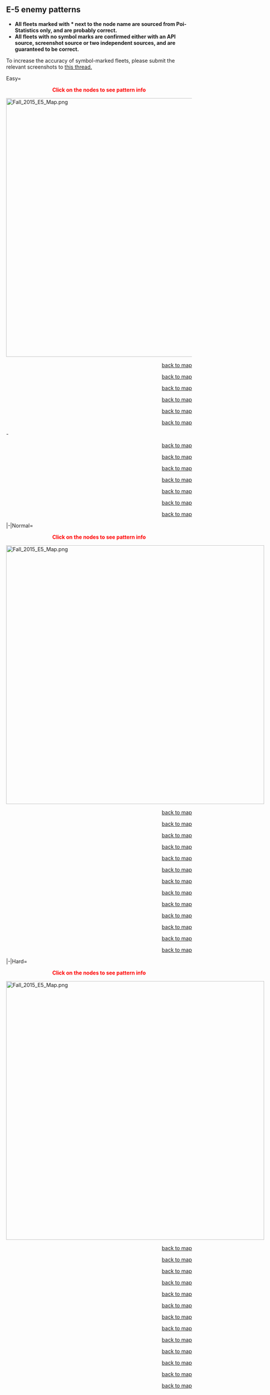 ==E-5 enemy patterns==
*'''All fleets marked with * next to the node name are sourced from Poi-Statistics only, and are probably correct.'''
*'''All fleets with no symbol marks are confirmed either with an API source, screenshot source or two independent sources, and are guaranteed to be correct.'''
To increase the accuracy of symbol-marked fleets, please submit the relevant screenshots to [[Thread:355320|this thread.]]

<div class="mw-collapsible-content">
<tabber>Easy=

<div style="text-align:center;color:red">'''Click on the nodes to see pattern info'''</div>
<div style="position:relative;">[[File:Fall_2015_E5_Map.png|700px|link=]]
{{Node|x-axis=239|y-axis=186|type=select|link=#E-5 A (Easy)}}{{Clear}}
{{Node|x-axis=272|y-axis=268|type=normal|link=#E-5 B (Easy)}}{{Clear}}
{{Node|x-axis=306|y-axis=134|type=empty|link=#E-5 C (Easy)}}{{Clear}}
{{Node|x-axis=335|y-axis=298|type=normal|link=#E-5 D (Easy)}}{{Clear}}
{{Node|x-axis=350|y-axis=234|type=empty|link=#E-5 E (Easy)}}{{Clear}}
{{Node|x-axis=361|y-axis=89|type=normal|link=#E-5 F (Easy)}}{{Clear}}
{{Node|x-axis=416|y-axis=152|type=normal|link=#E-5 G (Easy)}}{{Clear}}
{{Node|x-axis=419|y-axis=262|type=normal|link=#E-5 H (Easy)}}{{Clear}}
{{Node|x-axis=461|y-axis=119|type=normal|link=#E-5 I (Easy)}}{{Clear}}
{{Node|x-axis=463|y-axis=221|type=normal|link=#E-5 J (Easy)}}{{Clear}}
{{Node|x-axis=545|y-axis=249|type=resource|tooltip=Resource Flag Node}}{{Clear}}
{{Node|x-axis=584|y-axis=218|type=normal|link=#E-5 L (Easy)}}{{Clear}}
{{Node|x-axis=593|y-axis=155|type=empty|link=#E-5 M (Easy)}}{{Clear}}
{{Node|x-axis=543|y-axis=130|type=boss|link=#E-5 N (Easy)}}{{Clear}}
</div>

<div id="E-5 A (Easy)"></div>
{{NodeInfo
|A
|Select
}}
<div style="text-align:right">[[#E-5 enemy patterns|back to map]]</div>

<div id="E-5 B (Easy)"></div>
{{NodeInfo
|B*<br/>潜水艦阻止線<br/>Aライン哨戒前衛
|Normal
|Echelon<br/>Line Abreast
|Submarine Ka-Class/Elite
|Submarine Ka-Class
|-<!--Poi-statistics-->
|B*<br/>潜水艦阻止線<br/>Aライン哨戒前衛
|Normal
|Echelon
|Submarine Ka-Class/Elite
|Submarine Ka-Class
|Submarine Ka-Class
}}<!--Poi-statistics-->
<div style="text-align:right">[[#E-5 enemy patterns|back to map]]</div>

<div id ="E-5 C (Easy)"></div>
{{NodeInfo
|C
|Empty
}}<div style="text-align:right">[[#E-5 enemy patterns|back to map]]</div>

<div id="E-5 D (Easy)"></div>
{{NodeInfo
|D*<br/>潜水艦阻止線<br/>Aライン
|Normal
|Echelon<br/>Line Abreast
|Submarine Yo-Class/Elite
|Submarine Ka-Class
|Submarine Ka-Class
|-<!--Poi-statistics-->
|D*<br/>潜水艦阻止線<br/>Aライン
|Normal
|Echelon<br/>Line Abreast
|Submarine Yo-Class/Elite
|Submarine Yo-Class
|Submarine Ka-Class
|Submarine Ka-Class
}}<!--Poi-statistics-->
<div style="text-align:right">[[#E-5 enemy patterns|back to map]]</div>

<div id ="E-5 E (Easy)"></div>
{{NodeInfo
|E
|Empty
}}
<div style="text-align:right">[[#E-5 enemy patterns|back to map]]</div>

<div id="E-5 F (Easy)"></div>
{{NodeInfo
|F<br/>潜水艦阻止線<br/>Bライン
|Normal
|Echelon<br/>Line Abreast
|Submarine Ka-Class/Elite
|Submarine Ka-Class
|Submarine Ka-Class
|-<!--Wikiwiki + Poi-statistics-->
|F*<br/>潜水艦阻止線<br/>Bライン
|Normal
|Echelon
|Submarine Ka-Class/Flagship
|Submarine Ka-Class
|Submarine Ka-Class
}}<!--Poi-statistics-->
<div style="text-align:right">[[#E-5 enemy patterns|back to map]]</div>

<div id ="E-5 G (Easy)"></div>
{{NodeInfo
|G<br/>輸送部隊迎撃部隊<br/>前衛哨戒艦隊
|Normal
|Line Ahead
|Destroyer I-Class/Late Model
|Destroyer I-Class
|Destroyer I-Class
|Destroyer I-Class
|-<!--Enemycomp thread + Wikiwiki + Poi-Statistics-->
|G<br/>輸送部隊迎撃部隊<br/>前衛哨戒艦隊
|Normal
|Line Ahead
|Destroyer I-Class/Late Model
|Destroyer I-Class
|Destroyer I-Class
|Destroyer I-Class
|Destroyer I-Class
|-<!--Wikiwiki + Poi-statistics-->
|G<br/>輸送部隊迎撃部隊<br/>前衛哨戒艦隊
|Normal
|Line Ahead
|Destroyer I-Class/Late Model
|Destroyer I-Class
|Destroyer I-Class
|Destroyer I-Class
|Destroyer I-Class
|Destroyer I-Class
}}-<!--Wikiwiki + Poi-statistics-->
<div style="text-align:right">[[#E-5 enemy patterns|back to map]]</div>

<div id="E-5 H (Easy)"></div>
{{NodeInfo
|H<br/>高速魚雷艇部隊
|Normal
|Line Ahead
|Destroyer I-Class/Late Model
|Destroyer I-Class
|PT Imp Pack/II
|PT Imp Pack
|PT Imp Pack
|PT Imp Pack
|-<!--Wikiwiki + Poi-statistics-->
|H*<br/>高速魚雷艇部隊
|Normal
|Echelon
|Destroyer I-Class/Late Model
|Destroyer I-Class
|PT Imp Pack/II
|PT Imp Pack
|PT Imp Pack
|PT Imp Pack
|-<!--Poi-statistics-->
|H*<br/>高速魚雷艇部隊
|Normal
|Line Ahead<br/>Echelon
|Destroyer I-Class/Late Model
|PT Imp Pack/II
|PT Imp Pack/II
|PT Imp Pack
|PT Imp Pack
|PT Imp Pack
}}<!--Poi-statistics-->

<div style="text-align:right">[[#E-5 enemy patterns|back to map]]</div>

<div id="E-5 I (Easy)"></div>
{{NodeInfo
|I*<br/>伏撃部隊<br/>軽巡戦隊
|Night
|Line Ahead
|Light Cruiser He-Class/Flagship
|Light Cruiser Ho-Class/Elite
|Destroyer I-Class/Late Model
|Destroyer I-Class
|Destroyer I-Class
|Destroyer I-Class
|-<!--Poi-statistics-->
|I<br/>伏撃部隊<br/>軽巡戦隊
|Night
|Double Line
|Light Cruiser He-Class/Flagship
|Light Cruiser Ho-Class/Elite
|Destroyer I-Class/Late Model
|Destroyer I-Class
|Destroyer I-Class
|Destroyer I-Class
|-<!--Wikiwiki + Poi-statistics-->
|I*<br/>伏撃部隊<br/>軽巡戦隊
|Night
|Line Ahead
|Light Cruiser He-Class/Flagship
|Light Cruiser He-Class/Elite
|Light Cruiser Ho-Class/Elite
|Destroyer I-Class/Late Model
|Destroyer I-Class
|Destroyer I-Class
}}<!--Poi-statistics-->
<div style="text-align:right">[[#E-5 enemy patterns|back to map]]</div>

<div id ="E-5 J (Easy)"></div>
{{NodeInfo
|J<br/>伏撃部隊<br/>精鋭駆逐隊
|Night
|Line Ahead<br/>Double Line
|Destroyer Ro-Class/Late Model
|Destroyer Ro-Class/Late Model
|Destroyer Ro-Class
|Destroyer Ro-Class
|Destroyer Ro-Class
|Destroyer Ro-Class
|-<!--Wikiwiki + Poi-statistics-->
|J<br/>伏撃部隊<br/>精鋭駆逐隊
|Night
|Line Ahead
|Destroyer Ro-Class/Late Model Elite
|Destroyer Ro-Class/Late Model
|Destroyer Ro-Class
|Destroyer Ro-Class
|Destroyer Ro-Class
|Destroyer Ro-Class
}}<!--Wikiwiki + Poi-statistics-->
<div style="text-align:right">[[#E-5 enemy patterns|back to map]]</div>

<div id="E-5 L (Easy)"></div>
{{NodeInfo
|L<br/>深海補給船団
|Night
|Diamond
|Transport Ship Wa-Class/Elite
|Transport Ship Wa-Class
|Transport Ship Wa-Class
|Transport Ship Wa-Class
|PT Imp Pack
|PT Imp Pack
|-<!--Wikiwiki + Poi-statistics-->
|L<br/>深海補給船団
|Night
|Double Line
|Transport Ship Wa-Class/Elite
|Transport Ship Wa-Class
|Transport Ship Wa-Class
|Destroyer I-Class/Late Model
|PT Imp Pack
|PT Imp Pack
|-<!--Wikiwiki + Poi-statistics-->
|L*<br/>深海補給船団
|Night
|Diamond
|Transport Ship Wa-Class/Elite
|Transport Ship Wa-Class
|Transport Ship Wa-Class
|Destroyer I-Class/Late Model
|PT Imp Pack
|PT Imp Pack
}}<!--Poi-statistics-->
<div style="text-align:right">[[#E-5 enemy patterns|back to map]]</div>

<div id ="E-5 M (Easy)"></div>
{{NodeInfo
|M
|Empty
}}
<div style="text-align:right">[[#E-5 enemy patterns|back to map]]</div>

<div id="E-5 N (Easy)"></div>
{{NodeInfo
|N<br/>伏撃部隊集団<br/>旗艦
|Boss
|Line Ahead
|Destroyer Water Demon
|Destroyer I-Class/Late Model
|PT Imp Pack
|PT Imp Pack
|PT Imp Pack
|PT Imp Pack
|-<!--Enemycomp thread + Wikiwiki + Poi-statistics-->
|N<br/>伏撃部隊集団<br/>旗艦
|Boss/Final
|Line Ahead<br/>(TP Gauge)
|Destroyer Water Demon
|Destroyer I-Class/Late Model
|Destroyer I-Class/Late Model
|PT Imp Pack
|PT Imp Pack
|PT Imp Pack
|-<!--Enemycomp thread + Wikiwiki + Poi-statistics-->
|N<br/>伏撃部隊集団<br/>旗艦
|Boss/Final
|Line Ahead<br/>(HP Gauge)
|Destroyer Water Demon/II
|Destroyer Ro-Class/Late Model Elite
|PT Imp Pack/II
|PT Imp Pack/II
|PT Imp Pack
|PT Imp Pack
}}<!--Enemycomp thread + Wikiwiki + Poi-statistics-->

<div style="text-align:right">[[#E-5 enemy patterns|back to map]]</div>

|-|Normal=
<div style="text-align:center;color:red">'''Click on the nodes to see pattern info'''</div>
<div style="position:relative;width:700px">[[File:Fall_2015_E5_Map.png|700px|link=]]
{{Node|x-axis=239|y-axis=186|type=select|link=#E-5 A (Medium)}}{{Clear}}
{{Node|x-axis=272|y-axis=268|type=normal|link=#E-5 B (Medium)}}{{Clear}}
{{Node|x-axis=306|y-axis=134|type=empty|link=#E-5 C (Medium)}}{{Clear}}
{{Node|x-axis=335|y-axis=298|type=normal|link=#E-5 D (Medium)}}{{Clear}}
{{Node|x-axis=350|y-axis=234|type=empty|link=#E-5 E (Medium)}}{{Clear}}
{{Node|x-axis=361|y-axis=89|type=normal|link=#E-5 F (Medium)}}{{Clear}}
{{Node|x-axis=416|y-axis=152|type=normal|link=#E-5 G (Medium)}}{{Clear}}
{{Node|x-axis=419|y-axis=262|type=normal|link=#E-5 H (Medium)}}{{Clear}}
{{Node|x-axis=461|y-axis=119|type=normal|link=#E-5 I (Medium)}}{{Clear}}
{{Node|x-axis=463|y-axis=221|type=normal|link=#E-5 J (Medium)}}{{Clear}}
{{Node|x-axis=545|y-axis=249|type=resource|tooltip=Resource Flag Node}}{{Clear}}
{{Node|x-axis=584|y-axis=218|type=normal|link=#E-5 L (Medium)}}{{Clear}}
{{Node|x-axis=593|y-axis=155|type=empty|link=#E-5 M (Medium)}}{{Clear}}
{{Node|x-axis=543|y-axis=130|type=boss|link=#E-5 N (Medium)}}{{Clear}}
</div>
<div id="E-5 A (Medium)"></div>
{{NodeInfo
|A
|Select
}}
<div style="text-align:right">[[#E-5 enemy patterns|back to map]]</div>

<div id="E-5 B (Medium)"></div>
{{NodeInfo
|B*<br/>潜水艦阻止線<br/>Aライン哨戒前衛
|Normal
|Echelon<br/>Line Abreast
|Submarine Ka-Class/Elite
|Submarine Ka-Class
|Submarine Ka-Class
|-<!--Poi-statistics-->
|B*<br/>潜水艦阻止線<br/>Aライン哨戒前衛
|Normal
|Echelon<br/>Line Abreast
|Submarine Ka-Class/Elite
|Submarine Ka-Class/Elite
|Submarine Ka-Class
}}<!--Poi-statistics-->
<div style="text-align:right">[[#E-5 enemy patterns|back to map]]</div>

<div id ="E-5 C (Medium)"></div>
{{NodeInfo
|C
|Empty
}}
<div style="text-align:right">[[#E-5 enemy patterns|back to map]]</div>

<div id="E-5 D (Medium)"></div>
{{NodeInfo
|D*<br/>潜水艦阻止線<br/>Aライン
|Normal
|Echelon<br/>Line Abreast
|Submarine Yo-Class/Flagship
|Submarine Yo-Class
|Submarine Ka-Class
|Submarine Ka-Class
|-<!--Poi-statistics-->
|D*<br/>潜水艦阻止線<br/>Aライン
|Normal
|Line Abreast
|Submarine Yo-Class/Flagship
|Submarine Yo-Class/Elite
|Submarine Ka-Class
|Submarine Ka-Class
}}<!--Poi-statistics-->
<div style="text-align:right">[[#E-5 enemy patterns|back to map]]</div>

<div id ="E-5 E (Medium)"></div>
{{NodeInfo
|E
|Empty
}}
<div style="text-align:right">[[#E-5 enemy patterns|back to map]]</div>

<div id="E-5 F (Medium)"></div>
{{NodeInfo
|F*<br/>潜水艦阻止線<br/>Bライン
|Normal
|Echelon<br/>Line Abreast
|Submarine Ka-Class/Flagship
|Submarine Ka-Class
|Submarine Ka-Class
|-<!--Poi-statistics-->
|F*<br/>潜水艦阻止線<br/>Bライン
|Normal
|Echelon<br/>Line Abreast
|Submarine Ka-Class/Flagship
|Submarine Ka-Class/Elite
|Submarine Ka-Class
}}<!--Poi-statistics-->
<div style="text-align:right">[[#E-5 enemy patterns|back to map]]</div>

<div id ="E-5 G (Medium)"></div>
{{NodeInfo
|G<br/>輸送部隊迎撃部隊<br/>前衛哨戒艦隊
|Normal
|Line Ahead
|Destroyer I-Class/Late Model
|Destroyer I-Class
|Destroyer I-Class
|Destroyer I-Class
|Destroyer I-Class
|Destroyer I-Class
|-<!--Wikiwiki + Poi-statistics-->
|G<br/>輸送部隊迎撃部隊<br/>前衛哨戒艦隊
|Normal
|Line Ahead
|Destroyer I-Class/Late Model
|Destroyer I-Class/Late Model
|Destroyer I-Class
|Destroyer I-Class
|Destroyer I-Class
|Destroyer I-Class
|-<!--Enemycomp thread + Poi-statistics-->
|G<br/>輸送部隊迎撃部隊<br/>前衛哨戒艦隊
|Normal
|Line Ahead
|Destroyer I-Class/Late Model Elite
|Destroyer I-Class/Late Model
|Destroyer I-Class
|Destroyer I-Class
|Destroyer I-Class
|Destroyer I-Class
|-<!--Enemycomp thread + Poi-statistics-->
|G<br/>輸送部隊迎撃部隊<br/>前衛哨戒艦隊
|Normal
|Line Ahead
|Destroyer I-Class/Late Model Elite
|Destroyer I-Class/Late Model
|Destroyer I-Class/Late Model
|Destroyer I-Class
|Destroyer I-Class
|Destroyer I-Class
}}<!--Wikiwiki + Poi-statistics-->
<div style="text-align:right">[[#E-5 enemy patterns|back to map]]</div>

<div id="E-5 H (Medium)"></div>
{{NodeInfo
|H*<br/>高速魚雷艇部隊
|Normal
|Line Ahead<br/>Echelon
|Destroyer I-Class/Late Model
|PT Imp Pack/II
|PT Imp Pack/II
|PT Imp Pack
|PT Imp Pack
|PT Imp Pack
|-<!--Poi-statistics-->
|H<br/>高速魚雷艇部隊
|Normal
|Line Ahead
|Destroyer I-Class/Late Model Elite
|PT Imp Pack/II
|PT Imp Pack/II
|PT Imp Pack/II
|PT Imp Pack
|PT Imp Pack
|-<!--Wikiwiki + Poi-statistics-->
|H*<br/>高速魚雷艇部隊
|Normal
|Echelon
|Destroyer I-Class/Late Model Elite
|PT Imp Pack/II
|PT Imp Pack/II
|PT Imp Pack/II
|PT Imp Pack
|PT Imp Pack
}}<!--Poi-statistics-->
<div style="text-align:right">[[#E-5 enemy patterns|back to map]]</div>

<div id="E-5 I (Medium)"></div>
{{NodeInfo
|I<br/>伏撃部隊<br/>軽巡戦隊
|Night
|Line Ahead<br/>Double Line
|Light Cruiser He-Class/Flagship
|Light Cruiser Ho-Class/Flagship
|Light Cruiser Ho-Class/Elite
|Destroyer I-Class/Late Model
|Destroyer I-Class
|Destroyer I-Class
|-<!--Wikiwiki + Poi-statistics-->
|I<br/>伏撃部隊<br/>軽巡戦隊
|Night
|Line Ahead
|Light Cruiser He-Class/Flagship
|Light Cruiser Ho-Class/Flagship
|Light Cruiser Ho-Class/Flagship
|Destroyer I-Class/Late Model
|Destroyer I-Class
|Destroyer I-Class
}}<!--Wikiwiki + Poi-statistics-->
<div style="text-align:right">[[#E-5 enemy patterns|back to map]]</div>

<div id ="E-5 J (Medium)"></div>
{{NodeInfo
|J*<br/>伏撃部隊<br/>精鋭駆逐隊
|Night
|Line Ahead
|Destroyer Ro-Class/Late Model Elite
|Destroyer Ro-Class/Late Model
|Destroyer Ro-Class
|Destroyer Ro-Class
|Destroyer Ro-Class
|Destroyer Ro-Class
|-<!--Poi-statistics-->
|J<br/>伏撃部隊<br/>精鋭駆逐隊
|Night
|Line Ahead
|Destroyer Ro-Class/Late Model Elite
|Destroyer Ro-Class/Late Model
|Destroyer Ro-Class/Late Model
|Destroyer Ro-Class
|Destroyer Ro-Class
|Destroyer Ro-Class
|-<!--Enemycomp thread + Wikiwiki + Poi-statistics-->
|J*<br/>伏撃部隊<br/>精鋭駆逐隊
|Night
|Double Line
|Destroyer Ro-Class/Late Model Elite
|Destroyer Ro-Class/Late Model
|Destroyer Ro-Class/Late Model
|Destroyer Ro-Class
|Destroyer Ro-Class
|Destroyer Ro-Class
}}<!--Poi-statistics-->
<div style="text-align:right">[[#E-5 enemy patterns|back to map]]</div>

<div id="E-5 L (Medium)"></div>
{{NodeInfo
|L*<br/>深海補給船団
|Night
|Double Line
|Transport Ship Wa-Class/Flagship
|Transport Ship Wa-Class
|Transport Ship Wa-Class
|Destroyer I-Class/Late Model
|PT Imp Pack
|PT Imp Pack
|-<!--Poi-statistics-->
|L<br/>深海補給船団
|Night
|Diamond
|Transport Ship Wa-Class/Flagship
|Transport Ship Wa-Class
|Transport Ship Wa-Class
|Destroyer I-Class/Late Model
|PT Imp Pack
|PT Imp Pack
|-<!--Enemycomp thread + Wikiwiki + Poi-statistics-->
|L*<br/>深海補給船団
|Night
|Double Line
|Transport Ship Wa-Class/Flagship
|Transport Ship Wa-Class
|Transport Ship Wa-Class
|Destroyer I-Class/Late Model
|PT Imp Pack/II
|PT Imp Pack/II
|-<!--Poi-statistics-->
|L<br/>深海補給船団
|Night
|Diamond
|Transport Ship Wa-Class/Flagship
|Transport Ship Wa-Class
|Transport Ship Wa-Class
|Destroyer I-Class/Late Model
|PT Imp Pack/II
|PT Imp Pack/II
}}<!--Enemycomp thread + Wikiwiki + Poi-statistics-->
<div style="text-align:right">[[#E-5 enemy patterns|back to map]]</div>

<div id ="E-5 M (Medium)"></div>
{{NodeInfo
|M
|Empty
}}
<div style="text-align:right">[[#E-5 enemy patterns|back to map]]</div>

<div id="E-5 N (Medium)"></div>
{{NodeInfo
|N<br/>伏撃部隊集団<br/>旗艦
|Boss
|Line Ahead
|Destroyer Water Demon
|Destroyer Ro-Class/Late Model Elite
|Destroyer I-Class/Late Model
|Destroyer I-Class/Late Model
|PT Imp Pack/II
|PT Imp Pack/II
|-<!--Enemycomp thread + Poi-statistics-->
|N<br/>伏撃部隊集団<br/>旗艦
|Boss
|Line Ahead
|Destroyer Water Demon
|Destroyer Ro-Class/Late Model Elite
|Destroyer Ro-Class/Late Model Elite
|Destroyer I-Class/Late Model
|Destroyer I-Class/Late Model
|Destroyer I-Class/Late Model
|-<!--Wikiwiki + Poi-statistics-->
|N<br/>伏撃部隊集団<br/>旗艦
|Boss/Final
|Line Ahead
|Destroyer Water Demon/II
|Destroyer Ha-Class/Late Model Elite
|Destroyer Ro-Class/Late Model Elite
|Destroyer Ro-Class/Late Model Elite
|Destroyer I-Class/Late Model
|Destroyer I-Class/Late Model
}}<!--Enemycomp thread + Poi-statistics-->
<div style="text-align:right">[[#E-5 enemy patterns|back to map]]</div>

|-|Hard=
<div style="text-align:center;color:red">'''Click on the nodes to see pattern info'''</div>
<div style="position:relative;width:700px">[[File:Fall_2015_E5_Map.png|700px|link=]]
{{Node|x-axis=239|y-axis=186|type=select|link=#E-5 A (Hard)}}{{Clear}}
{{Node|x-axis=272|y-axis=268|type=normal|link=#E-5 B (Hard)}}{{Clear}}
{{Node|x-axis=306|y-axis=134|type=empty|link=#E-5 C (Hard)}}{{Clear}}
{{Node|x-axis=335|y-axis=298|type=normal|link=#E-5 D (Hard)}}{{Clear}}
{{Node|x-axis=350|y-axis=234|type=empty|link=#E-5 E (Hard)}}{{Clear}}
{{Node|x-axis=361|y-axis=89|type=normal|link=#E-5 F (Hard)}}{{Clear}}
{{Node|x-axis=416|y-axis=152|type=normal|link=#E-5 G (Hard)}}{{Clear}}
{{Node|x-axis=419|y-axis=262|type=normal|link=#E-5 H (Hard)}}{{Clear}}
{{Node|x-axis=461|y-axis=119|type=normal|link=#E-5 I (Hard)}}{{Clear}}
{{Node|x-axis=463|y-axis=221|type=normal|link=#E-5 J (Hard)}}{{Clear}}
{{Node|x-axis=545|y-axis=249|type=resource|tooltip=Resource Flag Node}}{{Clear}}
{{Node|x-axis=584|y-axis=218|type=normal|link=#E-5 L (Hard)}}{{Clear}}
{{Node|x-axis=593|y-axis=155|type=empty|link=#E-5 M (Hard)}}{{Clear}}
{{Node|x-axis=543|y-axis=130|type=boss|link=#E-5 N (Hard)}}{{Clear}}
</div>
<div id="E-5 A (Hard)"></div>
{{NodeInfo
|A
|Select
}}
<div style="text-align:right">[[#E-5 enemy patterns|back to map]]</div>

<div id="E-5 B (Hard)"></div>
{{NodeInfo
|B<br/>潜水艦阻止線<br/>Aライン哨戒前衛
|Normal
|Echelon
|Submarine Ka-Class/Flagship
|Submarine Ka-Class/Elite
|Submarine Ka-Class/Elite
|-<!--Enemycomp thread + Wikiwiki-->
|B<br/>潜水艦阻止線<br/>Aライン哨戒前衛
|Normal
|Echelon<!--Wikiwiki--><br/>Line Abreast
|Submarine Ka-Class/Elite
|Submarine Ka-Class/Elite
|Submarine Ka-Class/Elite
}}<!--Enemycomp thread-->
<div style="text-align:right">[[#E-5 enemy patterns|back to map]]</div>

<div id ="E-5 C (Hard)"></div>
{{NodeInfo
|C
|Empty
}}
<div style="text-align:right">[[#E-5 enemy patterns|back to map]]</div>

<div id="E-5 D (Hard)"></div>
{{NodeInfo
|D<br/>潜水艦阻止線<br/>Aライン
|Normal
|Echelon
|Submarine Yo-Class/Flagship
|Submarine Yo-Class/Elite
|Submarine Ka-Class
|Submarine Ka-Class
|-<!--Wikiwiki + Poi-statistics-->
|D*<br/>潜水艦阻止線<br/>Aライン
|Normal
|Line Abreast
|Submarine Yo-Class/Flagship
|Submarine Yo-Class/Elite
|Submarine Ka-Class
|Submarine Ka-Class
|-<!--Poi-statistics-->
|D*<br/>潜水艦阻止線<br/>Aライン
|Normal
|Echelon
|Submarine Yo-Class/Flagship
|Submarine Ka-Class/Elite
|Submarine Ka-Class/Elite
|Submarine Ka-Class/Elite
}}<!--Poi-statistics-->
<div style="text-align:right">[[#E-5 enemy patterns|back to map]]</div>

<div id ="E-5 E (Hard)"></div>
{{NodeInfo
|E
|Empty
}}
<div style="text-align:right">[[#E-5 enemy patterns|back to map]]</div>

<div id="E-5 F (Hard)"></div>
{{NodeInfo
|F*<br/>潜水艦阻止線<br/>Bライン
|Normal
|Echelon<br/>Line Abreast
|Submarine Ka-Class/Flagship
|Submarine Ka-Class/Elite
|Submarine Ka-Class
|-<!--Poi-statistics-->
|F*<br/>潜水艦阻止線<br/>Bライン
|Normal
|Echelon<br/>Line Abreast
|Submarine Ka-Class/Flagship
|Submarine Ka-Class/Elite
|Submarine Ka-Class
|Submarine Ka-Class
|-<!--Poi-statistics-->
|F*<br/>潜水艦阻止線<br/>Bライン
|Normal
|Echelon
|Submarine Ka-Class/Flagship
|Submarine Ka-Class/Elite
|Submarine Ka-Class/Elite
|Submarine Ka-Class/Elite
}}<!--Poi-statistics-->
<div style="text-align:right">[[#E-5 enemy patterns|back to map]]</div>

<div id ="E-5 G (Hard)"></div>
{{NodeInfo
|G<br/>輸送部隊迎撃部隊<br/>前衛哨戒艦隊
|Normal
|Line Ahead
|Destroyer I-Class/Late Model Elite
|Destroyer I-Class/Late Model
|Destroyer I-Class/Late Model
|Destroyer I-Class
|Destroyer I-Class
|Destroyer I-Class
|-<!--Enemycomp thread + Wikiwiki + Poi-statistics-->
|G<br/>輸送部隊迎撃部隊<br/>前衛哨戒艦隊
|Normal
|Line Ahead
|Destroyer I-Class/Late Model Elite
|Destroyer Ro-Class/Late Model
|Destroyer I-Class/Late Model
|Destroyer I-Class
|Destroyer I-Class
|Destroyer I-Class
|-<!--Enemycomp thread + Wikiwiki + Poi-statistics-->
|G<br/>輸送部隊迎撃部隊<br/>前衛哨戒艦隊
|Normal
|Line Ahead
|Destroyer Ro-Class/Late Model Elite
|Destroyer Ro-Class/Late Model
|Destroyer I-Class/Late Model
|Destroyer I-Class
|Destroyer I-Class
|Destroyer I-Class
}}<!--Enemycomp thread + Wikiwiki + Poi-statistics-->
<div style="text-align:right">[[#E-5 enemy patterns|back to map]]</div>

<div id ="E-5 H (Hard)"></div>
{{NodeInfo
|H<br/>高速魚雷艇部隊
|Normal
|Line Ahead<br/>Echelon<!--Wikiwiki-->
|Destroyer I-Class/Late Model Elite
|Destroyer I-Class/Late Model
|PT Imp Pack/III
|PT Imp Pack/II
|PT Imp Pack/II
|PT Imp Pack/II
|-<!--Enemycomp thread-->
|H<br/>高速魚雷艇部隊
|Normal
|Line Ahead
|Destroyer Ro-Class/Late Model Elite
|Destroyer Ro-Class/Late Model
|PT Imp Pack/IV
|PT Imp Pack/III
|PT Imp Pack/III
|PT Imp Pack/III
}}<!--Enemycomp thread + Wikiwiki-->
<div style="text-align:right">[[#E-5 enemy patterns|back to map]]</div>

<div id="E-5 I (Hard)"></div>
{{NodeInfo
|I<br/>伏撃部隊<br/>軽巡戦隊
|Night
|Line Ahead<br/>Double Line
|Light Cruiser He-Class/Flagship
|Light Cruiser Ho-Class/Flagship
|Light Cruiser Ho-Class/Flagship
|Destroyer I-Class/Late Model
|Destroyer I-Class
|Destroyer I-Class
|-<!--Wikiwiki + Poi-statistics-->
|I*<br/>伏撃部隊<br/>軽巡戦隊
|Night
|Line Ahead<br/>Double Line
|Light Cruiser He-Class/Flagship
|Light Cruiser Ho-Class/Flagship
|Light Cruiser Ho-Class/Flagship
|Destroyer I-Class/Late Model
|Destroyer I-Class/Late Model
|Destroyer I-Class/Late Model
}}<!--Poi-statistics-->
<div style="text-align:right">[[#E-5 enemy patterns|back to map]]</div>

<div id="E-5 J (Hard)"></div>
{{NodeInfo
|J<br/>伏撃部隊<br/>精鋭駆逐隊
|Night
|Line Ahead<br/>Double Line
|Destroyer Ro-Class/Late Model Elite
|Destroyer Ro-Class/Late Model
|Destroyer Ro-Class/Late Model
|Destroyer Ro-Class/Late Model
|Destroyer Ro-Class
|Destroyer Ro-Class
|-<!--Enemycomp thread + Wikiwiki + Poi-statistics-->
|J<br/>伏撃部隊<br/>精鋭駆逐隊
|Night
|Line Ahead<!--Enemycomp thread--><br/>Double Line
|Destroyer Ha-Class/Late Model Elite
|Destroyer Ha-Class/Late Model
|Destroyer Ha-Class/Late Model
|Destroyer Ha-Class/Late Model
|Destroyer Ha-Class
|Destroyer Ha-Class
|-
|J<br/>伏撃部隊<br/>精鋭駆逐隊
|Night
|Line Ahead (Final)
|Destroyer Ha-Class/Late Model Elite
|Destroyer Ha-Class/Late Model
|Destroyer Ha-Class/Late Model
|Destroyer Ha-Class/Late Model
|Destroyer Ha-Class
|Destroyer Ha-Class
}}<!--Wikiwiki + Poi-statistics-->
<div style="text-align:right">[[#E-5 enemy patterns|back to map]]</div>

<div id="E-5 L (Hard)"></div>
{{NodeInfo
|L<br/>深海補給船団
|Night
|Double Line
|Transport Ship Wa-Class/Flagship
|Transport Ship Wa-Class
|Transport Ship Wa-Class
|Destroyer I-Class/Late Model
|PT Imp Pack/II
|PT Imp Pack/II
|-<!--Enemycomp thread + Wikiwiki + Poi-statistics-->
|L<br/>深海補給船団
|Night
|Double Line<br/>Diamond
|Transport Ship Wa-Class/Flagship
|Transport Ship Wa-Class/Elite
|Transport Ship Wa-Class
|Transport Ship Wa-Class
|Destroyer I-Class/Late Model
|Destroyer I-Class/Late Model
}}<!--Enemycomp thread + Wikiwiki + Poi-statistics-->
<div style="text-align:right">[[#E-5 enemy patterns|back to map]]</div>

<div id ="E-5 M (Hard)"></div>
{{NodeInfo
|M
|Empty
}}
<div style="text-align:right">[[#E-5 enemy patterns|back to map]]</div>

<div id="E-5 N (Hard)"></div>
{{NodeInfo
|N<br/>伏撃部隊集団<br/>旗艦
|Boss
|Line Ahead
|Destroyer Water Demon/II
|Destroyer Ha-Class/Late Model Elite
|Destroyer Ro-Class/Late Model
|Destroyer Ro-Class/Late Model
|PT Imp Pack/III
|PT Imp Pack/III
|-<!--Enemycomp thread + Wikiwiki + Poi-statistics-->
|N<br/>伏撃部隊集団<br/>旗艦
|Boss
|Line Ahead
|Destroyer Water Demon/II
|Destroyer Ha-Class/Late Model Elite
|Destroyer Ro-Class/Late Model Elite
|Destroyer Ro-Class/Late Model Elite
|Destroyer I-Class/Late Model
|Destroyer I-Class/Late Model
|-<!--Enemycomp thread + Wikiwiki + Poi-statistics-->
|N<br/>伏撃部隊集団<br/>旗艦
|Boss/Final
|Line Ahead
|Destroyer Water Demon/III
|Destroyer Ha-Class/Late Model Elite
|Destroyer Ro-Class/Late Model Elite
|Destroyer Ro-Class/Late Model Elite
|Destroyer I-Class/Late Model Elite
|Destroyer I-Class/Late Model Elite
}}<!--Enemycomp thread + Wikiwiki + Poi-statistics-->
<div style="text-align:right">[[#E-5 enemy patterns|back to map]]</div>

</tabber>
</div>